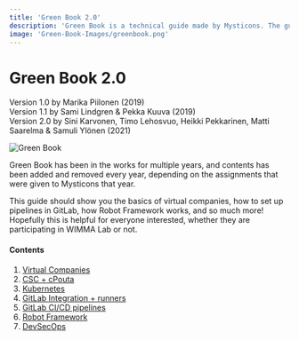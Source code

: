 ```yaml
---
title: 'Green Book 2.0'
description: 'Green Book is a technical guide made by Mysticons. The guide explains everything from Kubernetes to Robot Framework and how to set these up.'
image: 'Green-Book-Images/greenbook.png'
---
```


# Green Book 2.0

Version 1.0 by Marika Piilonen (2019)  
Version 1.1 by Sami Lindgren & Pekka Kuuva (2019)  
Version 2.0 by Sini Karvonen, Timo Lehosvuo, Heikki Pekkarinen, Matti Saarelma & Samuli Ylönen (2021)  

<Image src="/assets/Green-Book-Images/greenbook.png" alt="Green Book" width={330} height={390} priority />  


Green Book has been in the works for multiple years, and contents has been added and removed every year, depending on the assignments that were given to Mysticons that year. 

This guide should show you the basics of virtual companies, how to set up pipelines in GitLab, how Robot Framework works, and so much more! Hopefully this is helpful for everyone interested, whether they are participating in WIMMA Lab or not.

#### Contents

1. [Virtual Companies](/guides/Green-Book/01-Virtual-Companies)
2. [CSC + cPouta](/guides/Green-Book/02-CSC-+-cPouta)
3. [Kubernetes](/guides/Green-Book/03-Kubernetes)
4. [GitLab Integration + runners](/guides/Green-Book/04-Gitlab-Integration-+-Runners)
5. [GitLab CI/CD pipelines](/guides/Green-Book/05-CICD-Pipelines)
6. [Robot Framework](/guides/Green-Book/06-Robot-Framework)
7. [DevSecOps](/guides/Green-Book/07-DevSecOps)

